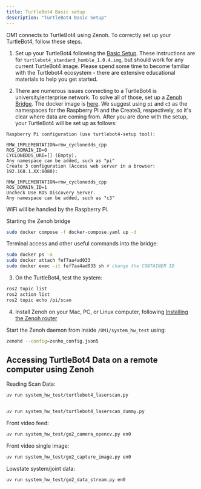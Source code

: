 ```yaml
---
title: TurtleBot4 Basic setup
description: "TurtleBot4 Basic Setup"
---
```


OM1 connects to TurtleBot4 using Zenoh. To correctly set up your TurtleBot4, follow these steps.

1. Set up your TurtleBot4 following the [Basic Setup](https://turtlebot.github.io/turtlebot4-user-manual/setup/basic.html). These instructions are for `turtlebot4_standard_humble_1.0.4.img`, but should work for any current TurtleBot4 image. Please spend some time to become familiar with the Turtlebot4 ecosystem - there are extensive educational materials to help you get started. 

2. There are numerous issues connecting to a TurtleBot4 is university/enterprise network. To solve all of those, set up a [Zenoh Bridge](https://www.youtube.com/watch?v=xmK2I0D5sas). The docker image is [here](https://hub.docker.com/r/theconstructai/zenoh-bridge-ros2dds). We suggest using `pi` and `c3` as the namespaces for the Raspberry Pi and the Create3, respectively, so it's clear where data are coming from. After you are done with the setup, your TurtleBot4 will be set up as follows:
```
Raspberry Pi configuration (use turtlebot4-setup tool):

RMW_IMPLEMENTATION=rmw_cyclonedds_cpp
ROS_DOMAIN_ID=0
CYCLONEDDS_URI=[] (Empty).
Any namespace can be added, such as "pi"
Create 3 configuration (Access web server in a browser: 192.168.1.XX:8080):

RMW_IMPLEMENTATION=rmw_cyclonedds_cpp
ROS_DOMAIN_ID=1
Uncheck Use ROS Discovery Server.
Any namespace can be added, such as "c3"
```

WiFi will be handled by the Raspberry Pi.   

Starting the Zenoh bridge
```bash
sudo docker compose -f docker-compose.yaml up -d
```
Terminal access and other useful commands into the bridge:
```bash
sudo docker ps -a
sudo docker attach fef7aa4ad033
sudo docker exec -it fef7aa4ad033 sh # change the CONTAINER ID
```

3. On the TurtleBot4, test the system:

```bash
ros2 topic list
ros2 action list
ros2 topic echo /pi/scan
```

4. Install Zenoh on your Mac, PC, or Linux computer, following [Installing the Zenoh router](https://zenoh.io/docs/getting-started/installation/)

Start the Zenoh daemon from inside `/OM1/system_hw_test` using:

```bash
zenohd --config=zenho_config.json5
```

## Accessing TurtleBot4 Data on a remote computer using Zenoh

Reading Scan Data:
```bash
uv run system_hw_test/turtlebot4_laserscan.py


uv run system_hw_test/turtlebot4_laserscan_dummy.py
```

Front video feed:
```bash
uv run system_hw_test/go2_camera_opencv.py en0
```

Front video single image:
```bash
uv run system_hw_test/go2_capture_image.py en0
```

Lowstate system/joint data:
```bash
uv run system_hw_test/go2_data_stream.py en0
```





